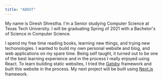```yaml
---
title: "ABOUT"
---
```


My name is Diresh Shrestha. I'm a Senior studying
Computer Science at Texas Tech University. I will be graduating Spring of 2021 with a Bachelor's of Science in
Computer Science.

I spend my free time reading books, learning new things, and trying new techonologies.
I wanted to build my own personal website and blog,
and web applications on my spare time. Being self taught, it turned out to be one of the best learning experience and in the process I really
enjoyed using React. To learn building static websites, I tried the <a href="https://www.gatsbyjs.com/" target="_blank">Gatsby</a> framework and built
this website in the process. My next project will be built using <a href="https://nextjs.org/" target="_blank">Next.js</a> framework.
